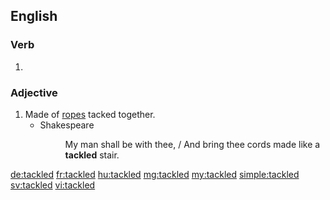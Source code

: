 ==English==

===Verb===
{{head|en}}

# {{en-past of|tackle}}

===Adjective===
{{en-adj|-}}

# Made of [[rope]]s tacked together.
#* Shakespeare
#*: My man shall be with thee, / And bring thee cords made like a '''tackled''' stair.

{{Webster 1913}}

[[de:tackled]]
[[fr:tackled]]
[[hu:tackled]]
[[mg:tackled]]
[[my:tackled]]
[[simple:tackled]]
[[sv:tackled]]
[[vi:tackled]]